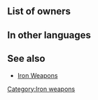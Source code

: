 {{Weapon Infobox
|tagid=SID_鉄の剣
|weaponType=Sword
|might=6
|range=1
|cost=50
|statModifiers=0,6,0,0,0
|exclusive=0
|next=Steel Sword
|promotionRarity=3
|promotionTier=1
|required=-
|properties=random_all
}}
==List of owners==
{{Skill Hero List}}
{{NoInheritHeroes}}
==In other languages==
{{OtherLanguages
|japanese=鉄の剣
|german=Eisenschwert
|spanishEU=Espada hierro
|spanishLA=Espada hierro
|french=Épée fer
|italian=Spada ferro
|chineseTW=鐵劍
|portuguese=Espada de ferro
}}
==See also==
* [[Iron Weapons]]
{{Weapons Navbox}}
[[Category:Iron weapons]]